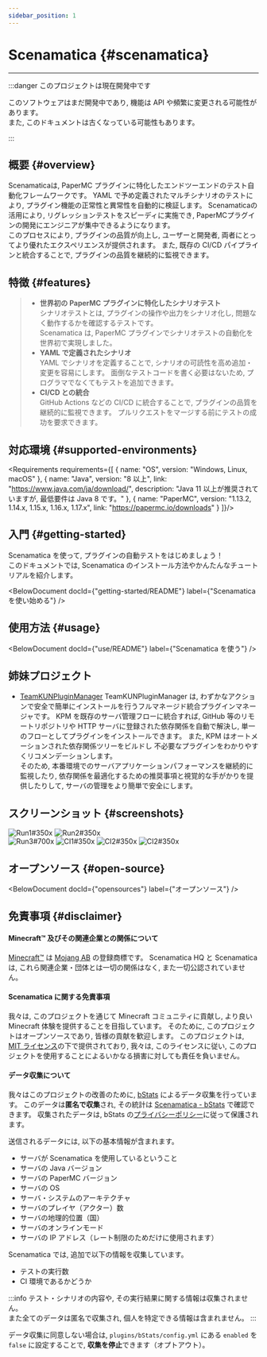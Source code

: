 ```yaml
---
sidebar_position: 1
---
```




# Scenamatica {#scenamatica}

---

:::danger このプロジェクトは現在開発中です

このソフトウェアはまだ開発中であり, 機能は API や頻繁に変更される可能性があります。  
また, このドキュメントは古くなっている可能性もあります。

:::

## 概要 {#overview}

Scenamaticaは, PaperMC プラグインに特化したエンドツーエンドのテスト自動化フレームワークです。
YAML で予め定義されたマルチシナリオのテストにより, プラグイン機能の正常性と異常性を自動的に検証します。
Scenamaticaの活用により, リグレッションテストをスピーディに実施でき, PaperMCプラグインの開発にエンジニアが集中できるようになります。  
このプロセスにより, プラグインの品質が向上し, ユーザーと開発者, 両者にとってより優れたエクスペリエンスが提供されます。
また, 既存の CI/CD パイプラインと統合することで, プラグインの品質を継続的に監視できます。

## 特徴 {#features}

> + **世界初の PaperMC プラグインに特化したシナリオテスト**  
>   シナリオテストとは, プラグインの操作や出力をシナリオ化し, 問題なく動作するかを確認するテストです。  
>   Scenamatica は,  PaperMC プラグインでシナリオテストの自動化を世界初で実現しました。
> + **YAML で定義されたシナリオ**  
>   YAML でシナリオを定義することで, シナリオの可読性を高め追加・変更を容易にします。
>   面倒なテストコードを書く必要はないため, プログラマでなくてもテストを追加できます。
> + **CI/CD との統合**  
>   GitHub Actions などの CI/CD に統合することで, プラグインの品質を継続的に監視できます。
>   プルリクエストをマージする前にテストの成功を要求できます。

## 対応環境 {#supported-environments}


<Requirements requirements={[
  {
    name: "OS",
    version: "Windows, Linux, macOS"
  },
  {
    name: "Java",
    version: "8 以上",
    link: "https://www.java.com/ja/download/",
    description: "Java 11 以上が推奨されていますが, 最低要件は Java 8 です。"
  },
  {
    name: "PaperMC",
    version: "1.13.2, 1.14.x, 1.15.x, 1.16.x, 1.17.x",
    link: "https://papermc.io/downloads"
  }
]}/>

## 入門 {#getting-started}

Scenamatica を使って, プラグインの自動テストをはじめましょう！  
このドキュメントでは, Scenamatica のインストール方法やかんたんなチュートリアルを紹介します。

<BelowDocument docId={"getting-started/README"}
               label={"Scenamatica を使い始める"}
/>

## 使用方法 {#usage}

<BelowDocument docId={"use/README"}
               label={"Scenamatica を使う"}
/>

## 姉妹プロジェクト

+ [TeamKUNPluginManager](https://kpm.kunlab.org/)
TeamKUNPluginManager は, わずかなアクションで安全で簡単にインストールを行うフルマネージド統合プラグインマネージャです。
KPM を既存のサーバ管理フローに統合すれば,  GitHub 等のリモートリポジトリや HTTP サーバに登録された依存関係を自動で解決し, 
単一のフローとしてプラグインをインストールできます。 また,  KPM はオートメーションされた依存関係ツリーをビルドし
不必要なプラグインをわかりやすくリコメンデーションします。  
そのため, 本番環境でのサーバアプリケーションパフォーマンスを継続的に監視したり, 
依存関係を最適化するための推奨事項と視覚的な手がかりを提供したりして, サーバの管理をより簡単で安全にします。


## スクリーンショット {#screenshots}

![Run1#350x](/img/runs/1.png)
![Run2#350x](/img/runs/2.png)  
![Run3#700x](/img/runs/3.png)
![CI1#350x](/img/ci/1.png)
![CI2#350x](/img/ci/2.png)
![CI2#350x](/img/pr/1.png)

## オープンソース {#open-source}

<BelowDocument docId={"opensources"}
               label={"オープンソース"}
/>

## 免責事項 {#disclaimer}

#### Minecraft™ 及びその関連企業との関係について

[Minecraft™](https://www.minecraft.net/) は [Mojang AB](https://mojang.com/) の登録商標です。
Scenamatica HQ と Scenamatica は, これら関連企業・団体とは一切の関係はなく, また一切公認されていません。

#### Scenamatica に関する免責事項

我々は, このプロジェクトを通じて Minecraft コミュニティに貢献し, より良い Minecraft 体験を提供することを目指しています。
そのために, このプロジェクトはオープンソースであり, 皆様の貢献を歓迎します。
このプロジェクトは, [MIT ライセンス](https://github.com/Teamkun/Scenamatica/blob/main/LICENSE)の下で提供されており,
我々は, このライセンスに従い, このプロジェクトを使用することによるいかなる損害に対しても責任を負いません。

#### データ収集について

我々はこのプロジェクトの改善のために, [bStats](https://bstats.org) によるデータ収集を行っています。
このデータは**匿名で収集**され, その統計は [Scenamatica - bStats](https://bstats.org/plugin/bukkit/Scenamatica/24256) で確認できます。
収集されたデータは, bStats の[プライバシーポリシー](https://bstats.org/privacy-policy)に従って保護されます。

送信されるデータには, 以下の基本情報が含まれます。

+ サーバが Scenamatica を使用しているということ
+ サーバの Java バージョン
+ サーバの PaperMC バージョン
+ サーバの OS
+ サーバ・システムのアーキテクチャ
+ サーバのプレイヤ（アクター）数
+ サーバの地理的位置（国）
+ サーバのオンラインモード
+ サーバの IP アドレス（レート制限のためだけに使用されます）

Scenamatica では, 追加で以下の情報を収集しています。

+ テストの実行数
+ CI 環境であるかどうか

:::info
テスト・シナリオの内容や, その実行結果に関する情報は収集されません。  
また全てのデータは匿名で収集され, 個人を特定できる情報は含まれません。
:::

データ収集に同意しない場合は, `plugins/bStats/config.yml` にある `enabled` を `false` に設定することで,
**収集を停止**できます（オプトアウト）。

